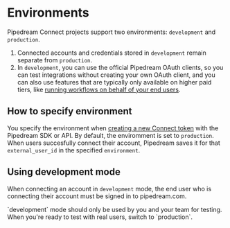 
# Environments

Pipedream Connect projects support two environments: `development` and `production`.

1. Connected accounts and credentials stored in `development` remain separate from `production`.
2. In `development`, you can use the official Pipedream OAuth clients, so you can test integrations without creating your own OAuth client, and you can also use features that are typically only available on higher paid tiers, like [running workflows on behalf of your end users](/connect/workflows).

## How to specify environment

You specify the environment when [creating a new Connect token](/connect/api/#create-a-new-token) with the Pipedream SDK or API. By default, the enviromment is set to `production`. When users succesfully connect their account, Pipedream saves it for that `external_user_id` in the specified `environment`.

## Using development mode

When connecting an account in `development` mode, the end user who is connecting their account must be signed in to pipedream.com.

<Callout type="warning">
`development` mode should only be used by you and your team for testing. When you're ready to test with real users, switch to `production`.
</Callout>
